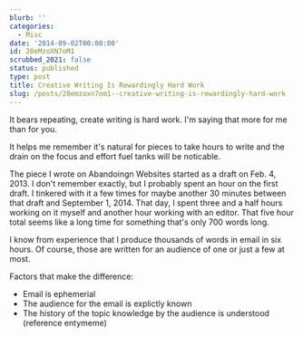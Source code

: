 ```yaml
---
blurb: ''
categories:
  - Misc
date: '2014-09-02T00:00:00'
id: 20eMzoXN7oM1
scrubbed_2021: false
status: published
type: post
title: Creative Writing Is Rewardingly Hard Work
slug: /posts/20emzoxn7om1--creative-writing-is-rewardingly-hard-work
---
```


It bears repeating, create writing is hard work. I'm saying that more for me than for you. 

It helps me remember it's natural for pieces to take hours to write and the drain on the focus and effort fuel tanks will be noticable. 


The piece I wrote on Abandoingn Websites started as a draft on Feb. 4, 2013. I don't remember exactly, but I probably spent an hour on the first draft. I tinkered with it a few times for maybe another 30 minutes between that draft and September 1, 2014. That day, I spent three and a half hours working on it myself and another hour working with an editor. That five hour total seems like a long time for something that's only 700 words long. 

I know from experience that I produce thousands of words in email in six hours. Of course, those are written for an audience of one or just a few at most. 

Factors that make the difference:

- Email is ephemerial 
- The audience for the email is explictly known
- The history of the topic knowledge by the audience is understood (reference entymeme)


